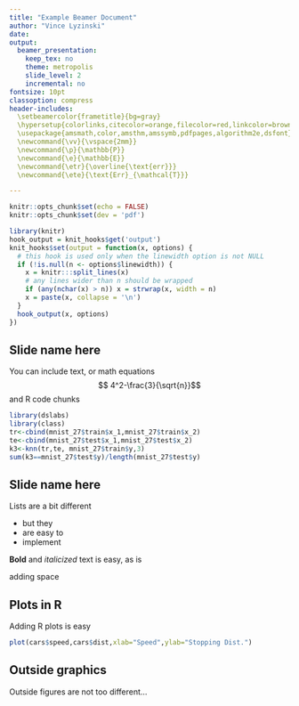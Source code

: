 ```yaml
---
title: "Example Beamer Document"
author: "Vince Lyzinski"
date: 
output:
  beamer_presentation:
    keep_tex: no
    theme: metropolis
    slide_level: 2
    incremental: no
fontsize: 10pt
classoption: compress
header-includes:
  \setbeamercolor{frametitle}{bg=gray}
  \hypersetup{colorlinks,citecolor=orange,filecolor=red,linkcolor=brown,urlcolor=blue}
  \usepackage{amsmath,color,amsthm,amssymb,pdfpages,algorithm2e,dsfont}
  \newcommand{\vv}{\vspace{2mm}}
  \newcommand{\p}{\mathbb{P}}
  \newcommand{\e}{\mathbb{E}}
  \newcommand{\etr}{\overline{\text{err}}}
  \newcommand{\ete}{\text{Err}_{\mathcal{T}}}

---
```


```r
knitr::opts_chunk$set(echo = FALSE)
knitr::opts_chunk$set(dev = 'pdf')
```

```r
library(knitr)
hook_output = knit_hooks$get('output')
knit_hooks$set(output = function(x, options) {
  # this hook is used only when the linewidth option is not NULL
  if (!is.null(n <- options$linewidth)) {
    x = knitr:::split_lines(x)
    # any lines wider than n should be wrapped
    if (any(nchar(x) > n)) x = strwrap(x, width = n)
    x = paste(x, collapse = '\n')
  }
  hook_output(x, options)
})
```

## Slide name here

You can include text, or math equations
$$ 4^2-\frac{3}{\sqrt{n}}$$
and R code chunks
```r
library(dslabs)
library(class)
tr<-cbind(mnist_27$train$x_1,mnist_27$train$x_2)
te<-cbind(mnist_27$test$x_1,mnist_27$test$x_2)
k3<-knn(tr,te, mnist_27$train$y,3)
sum(k3==mnist_27$test$y)/length(mnist_27$test$y)
```

## Slide name here
Lists are a bit different

- but they
- are easy to 
- implement

**Bold** and *italicized* text is easy, as is

 \vspace{2mm}
 
 adding space
 
## Plots in R

Adding R plots is easy
```r
plot(cars$speed,cars$dist,xlab="Speed",ylab="Stopping Dist.")
```

## Outside graphics
Outside figures are not too different...

\includegraphics[width=1\textwidth]{logo}
